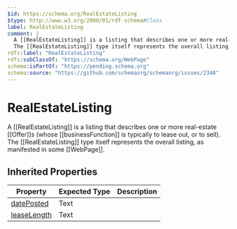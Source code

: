 ```yaml
---
$id: https://schema.org/RealEstateListing
$type: http://www.w3.org/2000/01/rdf-schema#Class
label: RealEstateListing
comment: |
  A [[RealEstateListing]] is a listing that describes one or more real-estate [[Offer]]s (whose [[businessFunction]] is typically to lease out, or to sell).
  The [[RealEstateListing]] type itself represents the overall listing, as manifested in some [[WebPage]].
rdfs:label: "RealEstateListing"
rdfs:subClassOf: "https://schema.org/WebPage"
schema:isPartOf: "https://pending.schema.org"
schema:source: "https://github.com/schemaorg/schemaorg/issues/2348"
---
```


# RealEstateListing

A [[RealEstateListing]] is a listing that describes one or more real-estate [[Offer]]s (whose [[businessFunction]] is typically to lease out, or to sell).
  The [[RealEstateListing]] type itself represents the overall listing, as manifested in some [[WebPage]].

## Inherited Properties

| Property | Expected Type | Description |
| --- | --- | --- |
| [datePosted](https://schema.org/datePosted) | Text |  |
| [leaseLength](https://schema.org/leaseLength) | Text |  |
